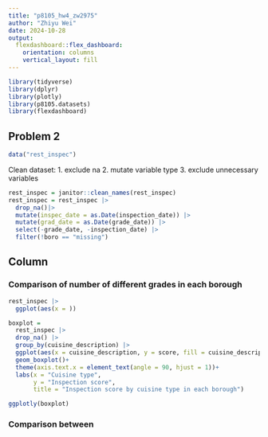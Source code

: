 ```yaml
---
title: "p8105_hw4_zw2975"
author: "Zhiyu Wei"
date: 2024-10-28
output: 
  flexdashboard::flex_dashboard:
    orientation: columns
    vertical_layout: fill
---
```


```r
library(tidyverse)
library(dplyr)
library(plotly)
library(p8105.datasets)
library(flexdashboard)
```


## Problem 2
```r
data("rest_inspec")
```

Clean dataset:
1. exclude na
2. mutate variable type
3. exclude unnecessary variables

```r
rest_inspec = janitor::clean_names(rest_inspec)
rest_inspec = rest_inspec |>
  drop_na()|>
  mutate(inspec_date = as.Date(inspection_date)) |>
  mutate(grad_date = as.Date(grade_date)) |>
  select(-grade_date, -inspection_date) |>
  filter(!boro == "missing")
```

Column {data-width=650}
-----------------------------------------------------------------------

### Comparison of number of different grades in each borough 

```r
rest_inspec |>
  ggplot(aes(x = ))

boxplot = 
  rest_inspec |> 
  drop_na() |>
  group_by(cuisine_description) |>
  ggplot(aes(x = cuisine_description, y = score, fill = cuisine_description)) +
  geom_boxplot()+
  theme(axis.text.x = element_text(angle = 90, hjust = 1))+
  labs(x = "Cuisine type", 
       y = "Inspection score",
       title = "Inspection score by cuisine type in each borough")

ggplotly(boxplot)

```


### Comparison between 

```r

```

